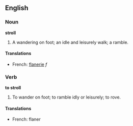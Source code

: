 ==English==

===Noun===

'''stroll'''

#A wandering on foot; an idle and leisurely walk; a ramble.

====Translations====
*French: [[flanerie]] ''f''

===Verb===

'''to stroll'''

#To wander on foot; to ramble idly or leisurely; to rove.

====Translations====
*French: flaner